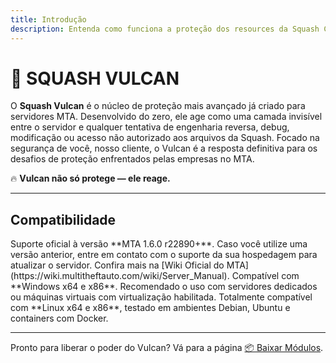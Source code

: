 ```yaml
---
title: Introdução
description: Entenda como funciona a proteção dos resources da Squash Codes.
---
```



# 🌋 SQUASH VULCAN

O **Squash Vulcan** é o núcleo de proteção mais avançado já criado para servidores MTA. Desenvolvido do zero, ele age como uma camada invisível entre o servidor e qualquer tentativa de engenharia reversa, debug, modificação ou acesso não autorizado aos arquivos da Squash. Focado na segurança de você, nosso cliente, o Vulcan é a resposta definitiva para os desafios de proteção enfrentados pelas empresas no MTA. 

🔥 **Vulcan não só protege — ele reage.**

---

## Compatibilidade

<CardGroup cols={1}>
  <Card title="Multi Theft Auto" icon="cube">
    Suporte oficial à versão **MTA 1.6.0 r22890+**. Caso você utilize uma versão anterior, entre em contato com o suporte da sua hospedagem para atualizar o servidor. Confira mais na [Wiki Oficial do MTA](https://wiki.multitheftauto.com/wiki/Server_Manual).
  </Card>
</CardGroup>
<CardGroup cols={2}>
  <Card title="Windows" icon="windows">
    Compatível com **Windows x64 e x86**. Recomendado o uso com servidores dedicados ou máquinas virtuais com virtualização habilitada.
  </Card>
  <Card title="Linux" icon="linux">
    Totalmente compatível com **Linux x64 e x86**, testado em ambientes Debian, Ubuntu e containers com Docker.
  </Card>
</CardGroup>

---

Pronto para liberar o poder do Vulcan? Vá para a página [📦 Baixar Módulos](/pt/protection/modules).
